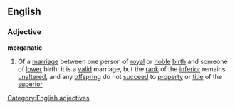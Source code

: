 ==English==
===Adjective===
'''morganatic'''
{{wikipediapar|morganatic marriage}}
#Of a [[marriage]] between one person of [[royal]] or [[noble]] [[birth]] and someone of [[lower]] birth; it is a [[valid]] marriage, but the [[rank]] of the [[inferior]] remains [[unaltered]], and any [[offspring]] do not [[succeed]] to [[property]] or [[title]] of the [[superior]]
[[Category:English adjectives]]